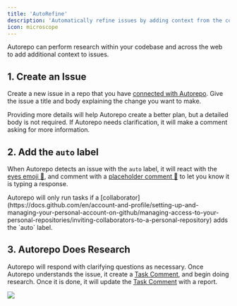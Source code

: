 ```yaml
---
title: 'AutoRefine'
description: 'Automatically refine issues by adding context from the codebase, online documention, and by working with the user to clarify any ambiguities.'
icon: microscope
---
```


Autorepo can perform research within your codebase and across the web to add additional context to issues.

## 1. Create an Issue

Create a new issue in a repo that you have [connected with Autorepo](/installing). Give the issue a title and body explaining the change you want to make.

Providing more details will help Autorepo create a better plan, but a detailed body is not required. If Autorepo needs clarification, it will make a comment asking for more information.

## 2. Add the `auto` label

When Autorepo detects an issue with the `auto` label, it will react with the [eyes emoji 👀](/get-started/anatomy#marked-as-seen), and comment with a [placeholder comment 🧠](/get-started/anatomy#autorepo-is-thinking-banner) to let you know it is typing a response.

<Note>
  Autorepo will only run tasks if a [collaborator](https://docs.github.com/en/account-and-profile/setting-up-and-managing-your-personal-account-on-github/managing-access-to-your-personal-repositories/inviting-collaborators-to-a-personal-repository) adds the `auto` label.
</Note>

## 3. Autorepo Does Research

Autorepo will respond with clarifying questions as necessary. Once Autorepo understands the issue, it create a [Task Comment](/get-started/anatomy#task-comment), and begin doing research. Once it is done, it will update the [Task Comment](/get-started/anatomy#task-comment) with a report.

<Frame>
  <img src="/images/research.png" />
</Frame>
